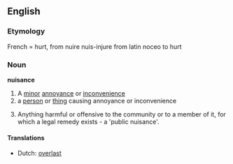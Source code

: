 ==English==
===Etymology===
French = hurt, from nuire nuis-injure from latin noceo to hurt

===Noun===
'''nuisance'''

#A [[minor]] [[annoyance]] or [[inconvenience]]
#a [[person]] or [[thing]] causing annoyance or inconvenience
#{{law}} Anything harmful or offensive to the community or to a member of it, for which a legal remedy exists - a 'public nuisance'.

====Translations====
*Dutch: [[overlast]]